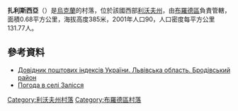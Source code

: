 {{Infobox settlement
| name = 扎利斯西亞
| settlement_type = 村
| total_type = 
| image_skyline =
| image_caption =
| image_flag =
| image_shield =
| image_map =
| subdivision_type = [[世界政區索引|國家]]
| subdivision_name = {{flag|Ukraine}}
| subdivision_type1 = [[州_(烏克蘭)|州]]
| subdivision_name1 = [[File:Flag_of_Lviv_Oblast.png|20px]] [[利維夫州|利維夫州]]
| subdivision_type2 = [[區_(蘇聯)|區]]
| subdivision_name2 = [[布羅德區|布羅德區]]
| pushpin_map =
| pushpin_label_position = 
| elevation_m =
| area_total_km2 = 0.683
| population_total = 90
| population_density_km2 = 131
| website = 
}}
'''扎利斯西亞'''（{{lang-ua|Залісся}}）是[[烏克蘭|烏克蘭]]的村落，位於該國西部[[利沃夫州|利沃夫州]]，由[[布羅德區|布羅德區]]負責管轄，面積0.68平方公里，海拔高度385米，2001年人口90，人口密度每平方公里131.77人。

== 參考資料 ==
* [http://www.uaidx.com/13/281/index Довідник поштових індексів України. Львівська область. Бродівський район] {{Wayback|url=http://www.uaidx.com/13/281/index |date=20160202002802 }}
* [http://weather.in.ua/ua/l'vovskaja/8353 Погода в селі Залісся] {{Wayback|url=http://weather.in.ua/ua/l'vovskaja/8353 |date=20160303203733 }}

{{DEFAULTSORT:Залісся}}
[[Category:利沃夫州村落|Category:利沃夫州村落]]
[[Category:布羅德區村落|Category:布羅德區村落]]

{{Lviv-geo-stub}}